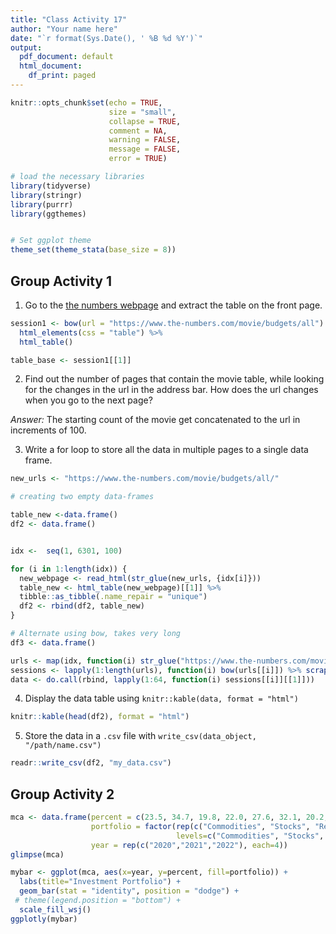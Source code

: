 ```yaml
---
title: "Class Activity 17"
author: "Your name here"
date: "`r format(Sys.Date(), ' %B %d %Y')`"
output:
  pdf_document: default
  html_document:
    df_print: paged
---
```


```r
knitr::opts_chunk$set(echo = TRUE, 
                      size = "small", 
                      collapse = TRUE, 
                      comment = NA, 
                      warning = FALSE, 
                      message = FALSE,
                      error = TRUE)

# load the necessary libraries
library(tidyverse)
library(stringr)
library(purrr)
library(ggthemes)


# Set ggplot theme
theme_set(theme_stata(base_size = 8))
```


\vspace*{1in}


## Group Activity 1

1. Go to the [the numbers webpage](https://www.the-numbers.com/movie/budgets/all) and extract the table on the front page.

```r
session1 <- bow(url = "https://www.the-numbers.com/movie/budgets/all") %>% scrape() %>%
  html_elements(css = "table") %>%
  html_table()

table_base <- session1[[1]]
```


2. Find out the number of pages that contain the movie table, while looking for the changes in the url in the address bar. How does the url changes when you go to the next page?

*Answer:* The starting count of the movie get concatenated to the url in increments of 100.

3. Write a for loop to store all the data in multiple pages to a single data frame.

```r
new_urls <- "https://www.the-numbers.com/movie/budgets/all/"

# creating two empty data-frames

table_new <-data.frame()
df2 <- data.frame()


idx <-  seq(1, 6301, 100)

for (i in 1:length(idx)) {
  new_webpage <- read_html(str_glue(new_urls, {idx[i]}))
  table_new <- html_table(new_webpage)[[1]] %>% 
  tibble::as_tibble(.name_repair = "unique") 
  df2 <- rbind(df2, table_new)
}
```


```r
# Alternate using bow, takes very long
df3 <- data.frame()

urls <- map(idx, function(i) str_glue("https://www.the-numbers.com/movie/budgets/all/", {i}))
sessions <- lapply(1:length(urls), function(i) bow(urls[[i]]) %>% scrape() %>% html_elements(css = "table") %>% html_table())
data <- do.call(rbind, lapply(1:64, function(i) sessions[[i]][[1]]))
```


4. Display the data table using `knitr::kable(data, format = "html")`

```r
knitr::kable(head(df2), format = "html")
```


5. Store the data in a `.csv` file with `write_csv(data_object, "/path/name.csv")`

```r
readr::write_csv(df2, "my_data.csv")
```


## Group Activity 2

```r
mca <- data.frame(percent = c(23.5, 34.7, 19.8, 22.0, 27.6, 32.1, 20.2, 20.2, 26.0, 30.7, 22.1, 21.1), 
                  portfolio = factor(rep(c("Commodities", "Stocks", "Real State", "Other Assets"), 3), 
                                     levels=c("Commodities", "Stocks", "Real State", "Other Assets")), 
                  year = rep(c("2020","2021","2022"), each=4))
glimpse(mca)
```



```r
mybar <- ggplot(mca, aes(x=year, y=percent, fill=portfolio)) + 
  labs(title="Investment Portfolio") +
  geom_bar(stat = "identity", position = "dodge") +
 # theme(legend.position = "bottom") + 
  scale_fill_wsj()
ggplotly(mybar) 
```

